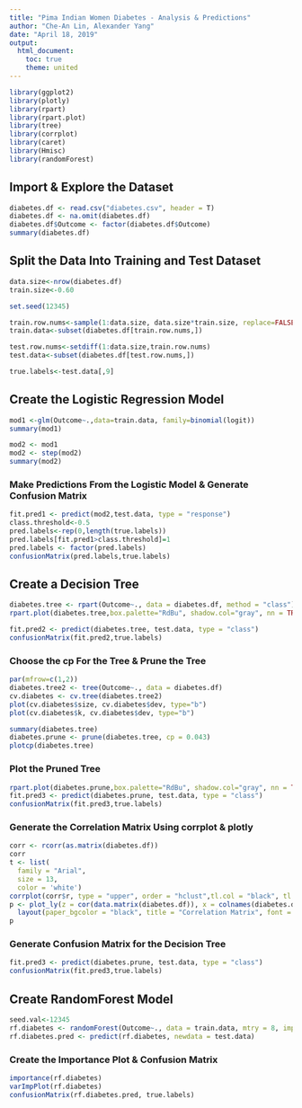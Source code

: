 ```yaml
---
title: "Pima Indian Women Diabetes - Analysis & Predictions"
author: "Che-An Lin, Alexander Yang"
date: "April 18, 2019"
output: 
  html_document: 
    toc: true
    theme: united
---
```


```r
library(ggplot2)
library(plotly)
library(rpart)
library(rpart.plot)
library(tree)
library(corrplot)
library(caret)
library(Hmisc)
library(randomForest)
```

## Import & Explore the Dataset
```r
diabetes.df <- read.csv("diabetes.csv", header = T)
diabetes.df <- na.omit(diabetes.df)
diabetes.df$Outcome <- factor(diabetes.df$Outcome)
summary(diabetes.df)
```

## Split the Data Into Training and Test Dataset
```r
data.size<-nrow(diabetes.df)
train.size<-0.60

set.seed(12345)

train.row.nums<-sample(1:data.size, data.size*train.size, replace=FALSE)
train.data<-subset(diabetes.df[train.row.nums,])

test.row.nums<-setdiff(1:data.size,train.row.nums)
test.data<-subset(diabetes.df[test.row.nums,])

true.labels<-test.data[,9]
```

## Create the Logistic Regression Model
```r
mod1 <-glm(Outcome~.,data=train.data, family=binomial(logit))
summary(mod1)
```

```r
mod2 <- mod1
mod2 <- step(mod2)
summary(mod2)
```

### Make Predictions From the Logistic Model & Generate Confusion Matrix 
```r
fit.pred1 <- predict(mod2,test.data, type = "response")
class.threshold<-0.5
pred.labels<-rep(0,length(true.labels))
pred.labels[fit.pred1>class.threshold]=1
pred.labels <- factor(pred.labels)
confusionMatrix(pred.labels,true.labels)
```

## Create a Decision Tree 
```r
diabetes.tree <- rpart(Outcome~., data = diabetes.df, method = "class")
rpart.plot(diabetes.tree,box.palette="RdBu", shadow.col="gray", nn = TRUE)
```
```r
fit.pred2 <- predict(diabetes.tree, test.data, type = "class")
confusionMatrix(fit.pred2,true.labels)
```

### Choose the cp For the Tree & Prune the Tree
```r

par(mfrow=c(1,2))
diabetes.tree2 <- tree(Outcome~., data = diabetes.df)
cv.diabetes <- cv.tree(diabetes.tree2)
plot(cv.diabetes$size, cv.diabetes$dev, type="b")
plot(cv.diabetes$k, cv.diabetes$dev, type="b")
```
```r
summary(diabetes.tree)
diabetes.prune <- prune(diabetes.tree, cp = 0.043)
plotcp(diabetes.tree)
```

### Plot the Pruned Tree
```r
rpart.plot(diabetes.prune,box.palette="RdBu", shadow.col="gray", nn = TRUE)
fit.pred3 <- predict(diabetes.prune, test.data, type = "class")
confusionMatrix(fit.pred3,true.labels)
```

### Generate the Correlation Matrix Using corrplot & plotly
```r
corr <- rcorr(as.matrix(diabetes.df))
corr
t <- list(
  family = "Arial",
  size = 13,
  color = 'white')
corrplot(corr$r, type = "upper", order = "hclust",tl.col = "black", tl.srt = 45)
p <- plot_ly(z = cor(data.matrix(diabetes.df)), x = colnames(diabetes.df), y = colnames(diabetes.df), type = "heatmap", colorscale = "Electric", paper_bgcolor = "black") %>% 
  layout(paper_bgcolor = "black", title = "Correlation Matrix", font = t)
p
```

### Generate Confusion Matrix for the Decision Tree
```r
fit.pred3 <- predict(diabetes.prune, test.data, type = "class")
confusionMatrix(fit.pred3,true.labels)
```

## Create RandomForest Model
```r
seed.val<-12345
rf.diabetes <- randomForest(Outcome~., data = train.data, mtry = 8, importance = T)
rf.diabetes.pred <- predict(rf.diabetes, newdata = test.data)
```

### Create the Importance Plot & Confusion Matrix
```r
importance(rf.diabetes)
varImpPlot(rf.diabetes)
confusionMatrix(rf.diabetes.pred, true.labels)
```
